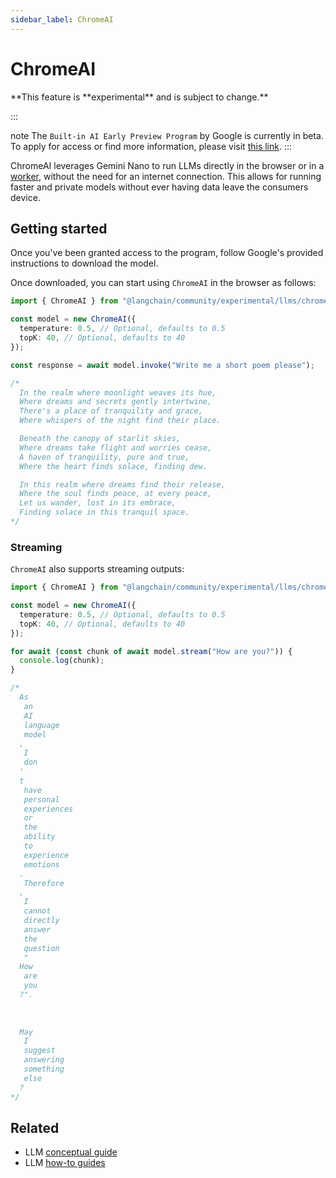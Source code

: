 ```yaml
---
sidebar_label: ChromeAI
---
```


# ChromeAI

<Info>
**This feature is **experimental** and is subject to change.**

:::

</Info>note
The `Built-in AI Early Preview Program` by Google is currently in beta. To apply for access or find more information, please visit [this link](https://developer.chrome.com/docs/ai/built-in).
:::

ChromeAI leverages Gemini Nano to run LLMs directly in the browser or in a [worker](https://developer.mozilla.org/en-US/docs/Web/API/Worker),
without the need for an internet connection. This allows for running faster and private models without ever having data leave the consumers device.

## Getting started

Once you've been granted access to the program, follow Google's provided instructions to download the model.

Once downloaded, you can start using `ChromeAI` in the browser as follows:

```typescript
import { ChromeAI } from "@langchain/community/experimental/llms/chrome_ai";

const model = new ChromeAI({
  temperature: 0.5, // Optional, defaults to 0.5
  topK: 40, // Optional, defaults to 40
});

const response = await model.invoke("Write me a short poem please");

/*
  In the realm where moonlight weaves its hue,
  Where dreams and secrets gently intertwine,
  There's a place of tranquility and grace,
  Where whispers of the night find their place.

  Beneath the canopy of starlit skies,
  Where dreams take flight and worries cease,
  A haven of tranquility, pure and true,
  Where the heart finds solace, finding dew.

  In this realm where dreams find their release,
  Where the soul finds peace, at every peace,
  Let us wander, lost in its embrace,
  Finding solace in this tranquil space.
*/
```

### Streaming

`ChromeAI` also supports streaming outputs:

```typescript
import { ChromeAI } from "@langchain/community/experimental/llms/chrome_ai";

const model = new ChromeAI({
  temperature: 0.5, // Optional, defaults to 0.5
  topK: 40, // Optional, defaults to 40
});

for await (const chunk of await model.stream("How are you?")) {
  console.log(chunk);
}

/*
  As
   an
   AI
   language
   model
  ,
   I
   don
  '
  t
   have
   personal
   experiences
   or
   the
   ability
   to
   experience
   emotions
  .
   Therefore
  ,
   I
   cannot
   directly
   answer
   the
   question
   "
  How
   are
   you
  ?".
  
  
  
  May
   I
   suggest
   answering
   something
   else
  ?
*/
```

## Related

- LLM [conceptual guide](/oss/concepts/text_llms)
- LLM [how-to guides](/oss/how-to/#llms)
